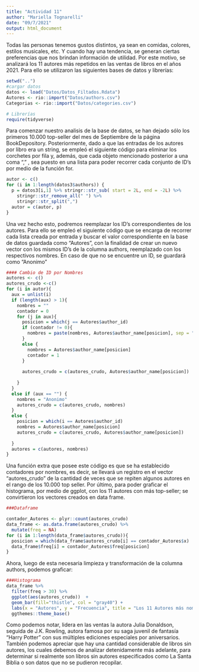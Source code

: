 ```yaml
---
title: "Actividad 11"
author: "Mariella Tognarelli"
date: "09/7/2021"
output: html_document
---
```

Todas las personas tenemos gustos distintos, ya sean en comidas, colores, estilos musicales, etc. Y cuando hay una tendencia, se generan ciertas preferencias que nos brindan información de utilidad. Por este motivo, se analizará los 11 autores más repetidos en las ventas de libros en  el años 2021.
Para ello se utilizaron las siguientes bases de datos y librerías:
```r
setwd("..")
#cargar datos
datos <- load("Datos/Datos_Filtados.Rdata")
Autores <- rio::import("Datos/authors.csv")
Categorias <- rio::import("Datos/categories.csv")

# Librerías
require(tidyverse)

```

Para comenzar nuestro analisis de la base de datos, se han dejado sólo los primeros 10.000 top-seller del mes de Septiembre de la página BookDepository. 
Posteriormente, dado a que las entradas de los autores por libro era un string, se empleó el siguiente código para eliminar los corchetes por fila y, además, que cada objeto mencionado posterior a una coma "," , sea puesto en una lista para poder recorrer cada conjunto de ID's por medio de la función for.
```r
autor <- c()
for (i in 1:length(datos3$authors)) {
  p = datos3[i,1] %>% stringr::str_sub( start = 2L, end = -2L) %>%
    stringr::str_remove_all(" ") %>%
    stringr::str_split(",")
  autor = c(autor, p)
}
```
Una vez hecho esto, podremos reemplazar los ID's correspondientes de los autores.
Para ello se empleó el siguiente código que se encarga de recorrer cada lista creada por entrada y buscar el valor correspondiente en la base de datos guardada como "Autores", con la finalidad de crear un nuevo vector con los mismos ID's de la columna authors, reemplazado con los respectivos nombres.
En caso de que no se encuentre un ID, se guardará como "Anonimo"
```r
#### Cambio de ID por Nombres
autores <- c()
autores_crudo <-c() 
for (i in autor){
  aux = unlist(i) 
  if (length(aux) > 1){
    nombres = ""
    contador = 0
    for (j in aux){
      posicion = which(j == Autores$author_id)
      if (contador != 0){
        nombres = paste(nombres, Autores$author_name[posicion], sep = "; ")
      }
      else {
        nombres = Autores$author_name[posicion]
        contador = 1
      }
      
      autores_crudo = c(autores_crudo, Autores$author_name[posicion])
      
    }
  }
  else if (aux == "") {
    nombres = "Anonimo"
    autores_crudo = c(autores_crudo, nombres)
  }
  else {
    posicion = which(i == Autores$author_id)
    nombres = Autores$author_name[posicion]
    autores_crudo = c(autores_crudo, Autores$author_name[posicion])
    
  }
  autores = c(autores, nombres)
}

```
Una función extra que posee este código es que se ha establecido contadores por nombres, es decir, se llevará un registro en el vector "autores_crudo" de la cantidad de veces que se repiten algunos autores en el rango de los 10.000 top seller. 
Por último, para poder graficar el histograma, por medio de ggplot, con los 11 autores con más top-seller; se convirtieron los vectores creados en data frame.
```r
###Dataframe

contador_Autores <- plyr::count(autores_crudo)
data_frame <- as.data.frame(autores_crudo) %>% 
  mutate(freq = NA)
for (i in 1:length(data_frame$autores_crudo)){
  posicion = which(data_frame$autores_crudo[i] == contador_Autores$x)
  data_frame$freq[i] = contador_Autores$freq[posicion]
}

```
Ahora, luego de esta necesaria limpieza y transformación de la columna authors, podemos graficar:
```r
###Histograma
data_frame %>%
  filter(freq > 30) %>%
  ggplot(aes(autores_crudo))  +
  geom_bar(fill="thistle", col = "gray40") +
  labs(x = "Autores", y = "Frecuencia", title = "Los 11 Autores más nombrados entre los 10.000 Top-Seller") +
  ggthemes::theme_base()
```

Como podemos notar, lidera en las ventas la autora Julia Donaldson, seguida de J.K. Rowling, autora famosa por su saga juvenil de fantasía "Harry Potter" con sus múltiples ediciones especiales por aniversarios. También podemos apreciar que hay una cantidad considerable de libros sin autores, los cuales debemos de analizar detenidamente más adelante, para determinar si realmente son libros sin autores especificados como La Santa Biblia o son datos que no se pudieron recopilar.
